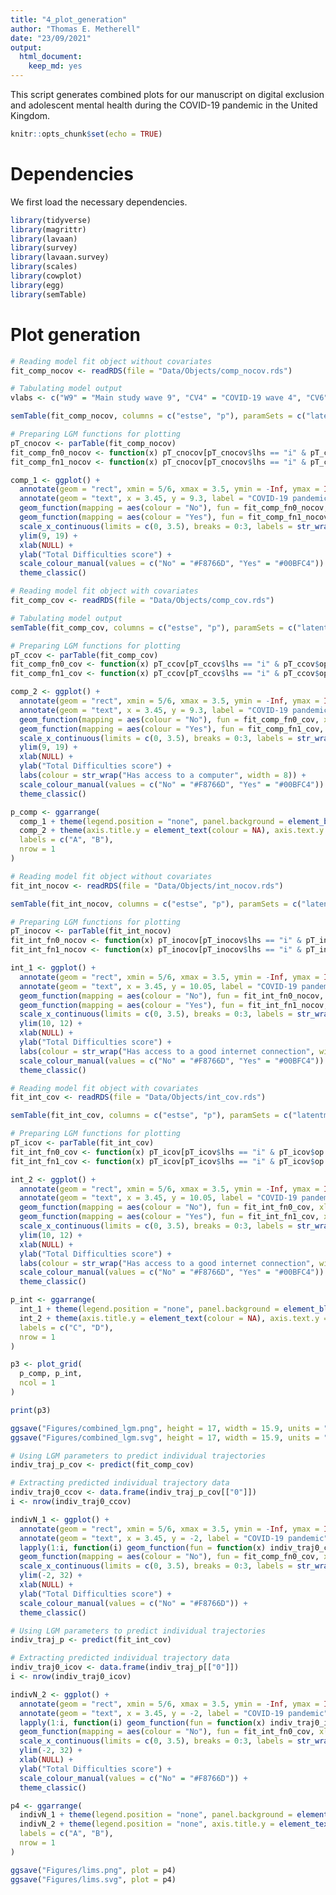 ---
title: "4_plot_generation"
author: "Thomas E. Metherell"
date: "23/09/2021"
output: 
  html_document: 
    keep_md: yes
---

This script generates combined plots for our manuscript on digital exclusion and adolescent mental health during the COVID-19 pandemic in the United Kingdom.

```{r setup, include=FALSE}
knitr::opts_chunk$set(echo = TRUE)
```

# Dependencies
We first load the necessary dependencies.

```{r dependencies}
library(tidyverse)
library(magrittr)
library(lavaan)
library(survey)
library(lavaan.survey)
library(scales)
library(cowplot)
library(egg)
library(semTable)
```

# Plot generation

```{r comp_access, echo = FALSE, results = "asis"}
# Reading model fit object without covariates
fit_comp_nocov <- readRDS(file = "Data/Objects/comp_nocov.rds")

# Tabulating model output
vlabs <- c("W9" = "Main study wave 9", "CV4" = "COVID-19 wave 4", "CV6" = "COVID-19 wave 6", "CV8" = "COVID-19 wave 8", "i" = "Intercept", "s" = "Linear coefficient", "q" = "Quadratic coefficient", "sex_merged" = "Sex", "birthy" = "Birth year", "ethn_caucasian" = "Dichotomised ethnicity", "mean_income" = "Mean monthly household income")

semTable(fit_comp_nocov, columns = c("estse", "p"), paramSets = c("latentmeans", "latentvariances", "latentcovariances", "residualvariances"), fits = c("chisq", "cfi", "rmsea"), varLabels = vlabs, file = "Data/Objects/comp_nocov_table.csv", type = "csv", print.results = FALSE)

# Preparing LGM functions for plotting
pT_cnocov <- parTable(fit_comp_nocov)
fit_comp_fn0_nocov <- function(x) pT_cnocov[pT_cnocov$lhs == "i" & pT_cnocov$op == "~1" & pT_cnocov$group == 2,]$est + pT_cnocov[pT_cnocov$lhs == "s" & pT_cnocov$op == "~1" & pT_cnocov$group == 2,]$est*x + pT_cnocov[pT_cnocov$lhs == "q" & pT_cnocov$op == "~1" & pT_cnocov$group == 2,]$est*x^2
fit_comp_fn1_nocov <- function(x) pT_cnocov[pT_cnocov$lhs == "i" & pT_cnocov$op == "~1" & pT_cnocov$group == 1,]$est + pT_cnocov[pT_cnocov$lhs == "s" & pT_cnocov$op == "~1" & pT_cnocov$group == 1,]$est*x + pT_cnocov[pT_cnocov$lhs == "q" & pT_cnocov$op == "~1" & pT_cnocov$group == 1,]$est*x^2

comp_1 <- ggplot() +
  annotate(geom = "rect", xmin = 5/6, xmax = 3.5, ymin = -Inf, ymax = Inf, fill = "grey", alpha = 0.3) +
  annotate(geom = "text", x = 3.45, y = 9.3, label = "COVID-19 pandemic", hjust = "right", vjust = "top") +
  geom_function(mapping = aes(colour = "No"), fun = fit_comp_fn0_nocov, xlim = c(0, 3), size = 1) +
  geom_function(mapping = aes(colour = "Yes"), fun = fit_comp_fn1_nocov, xlim = c(0, 3), size = 1) +
  scale_x_continuous(limits = c(0, 3.5), breaks = 0:3, labels = str_wrap(c("2017-19", "July 2020", "November 2020", "March 2021"), width = 8)) +
  ylim(9, 19) +
  xlab(NULL) +
  ylab("Total Difficulties score") +
  scale_colour_manual(values = c("No" = "#F8766D", "Yes" = "#00BFC4")) +
  theme_classic()

# Reading model fit object with covariates
fit_comp_cov <- readRDS(file = "Data/Objects/comp_cov.rds")

# Tabulating model output
semTable(fit_comp_cov, columns = c("estse", "p"), paramSets = c("latentmeans", "latentvariances", "latentcovariances", "residualvariances"), fits = c("chisq", "cfi", "rmsea"), varLabels = vlabs, file = "Data/Objects/comp_cov_table.csv", type = "csv", print.results = FALSE)

# Preparing LGM functions for plotting
pT_ccov <- parTable(fit_comp_cov)
fit_comp_fn0_cov <- function(x) pT_ccov[pT_ccov$lhs == "i" & pT_ccov$op == "~1" & pT_ccov$group == 2,]$est + pT_ccov[pT_ccov$lhs == "s" & pT_ccov$op == "~1" & pT_ccov$group == 2,]$est*x + pT_ccov[pT_ccov$lhs == "q" & pT_ccov$op == "~1" & pT_ccov$group == 2,]$est*x^2
fit_comp_fn1_cov <- function(x) pT_ccov[pT_ccov$lhs == "i" & pT_ccov$op == "~1" & pT_ccov$group == 1,]$est + pT_ccov[pT_ccov$lhs == "s" & pT_ccov$op == "~1" & pT_ccov$group == 1,]$est*x + pT_ccov[pT_ccov$lhs == "q" & pT_ccov$op == "~1" & pT_ccov$group == 1,]$est*x^2

comp_2 <- ggplot() +
  annotate(geom = "rect", xmin = 5/6, xmax = 3.5, ymin = -Inf, ymax = Inf, fill = "grey", alpha = 0.3) +
  annotate(geom = "text", x = 3.45, y = 9.3, label = "COVID-19 pandemic", hjust = "right", vjust = "top") +
  geom_function(mapping = aes(colour = "No"), fun = fit_comp_fn0_cov, xlim = c(0, 3), size = 1) +
  geom_function(mapping = aes(colour = "Yes"), fun = fit_comp_fn1_cov, xlim = c(0, 3), size = 1) +
  scale_x_continuous(limits = c(0, 3.5), breaks = 0:3, labels = str_wrap(c("2017-19", "July 2020", "November 2020", "March 2021"), width = 8)) +
  ylim(9, 19) +
  xlab(NULL) +
  ylab("Total Difficulties score") +
  labs(colour = str_wrap("Has access to a computer", width = 8)) +
  scale_colour_manual(values = c("No" = "#F8766D", "Yes" = "#00BFC4")) +
  theme_classic()

p_comp <- ggarrange(
  comp_1 + theme(legend.position = "none", panel.background = element_blank()),
  comp_2 + theme(axis.title.y = element_text(colour = NA), axis.text.y = element_blank(), panel.background = element_blank()),
  labels = c("A", "B"),
  nrow = 1
)
```

```{r int_access, echo = FALSE, results = "asis"}
# Reading model fit object without covariates
fit_int_nocov <- readRDS(file = "Data/Objects/int_nocov.rds")

semTable(fit_int_nocov, columns = c("estse", "p"), paramSets = c("latentmeans", "latentvariances", "latentcovariances", "residualvariances"), fits = c("chisq", "cfi", "rmsea"), varLabels = vlabs, file = "Data/Objects/int_nocov_table.csv", type = "csv", print.results = FALSE)

# Preparing LGM functions for plotting
pT_inocov <- parTable(fit_int_nocov)
fit_int_fn0_nocov <- function(x) pT_inocov[pT_inocov$lhs == "i" & pT_inocov$op == "~1" & pT_inocov$group == 2,]$est + pT_inocov[pT_inocov$lhs == "s" & pT_inocov$op == "~1" & pT_inocov$group == 2,]$est*x + pT_inocov[pT_inocov$lhs == "q" & pT_inocov$op == "~1" & pT_inocov$group == 2,]$est*x^2
fit_int_fn1_nocov <- function(x) pT_inocov[pT_inocov$lhs == "i" & pT_inocov$op == "~1" & pT_inocov$group == 1,]$est + pT_inocov[pT_inocov$lhs == "s" & pT_inocov$op == "~1" & pT_inocov$group == 1,]$est*x + pT_inocov[pT_inocov$lhs == "q" & pT_inocov$op == "~1" & pT_inocov$group == 1,]$est*x^2

int_1 <- ggplot() +
  annotate(geom = "rect", xmin = 5/6, xmax = 3.5, ymin = -Inf, ymax = Inf, fill = "grey", alpha = 0.3) +
  annotate(geom = "text", x = 3.45, y = 10.05, label = "COVID-19 pandemic", hjust = "right", vjust = "top") +
  geom_function(mapping = aes(colour = "No"), fun = fit_int_fn0_nocov, xlim = c(0, 3), size = 1) +
  geom_function(mapping = aes(colour = "Yes"), fun = fit_int_fn1_nocov, xlim = c(0, 3), size = 1) +
  scale_x_continuous(limits = c(0, 3.5), breaks = 0:3, labels = str_wrap(c("2017-19", "July 2020", "November 2020", "March 2021"), width = 8)) +
  ylim(10, 12) +
  xlab(NULL) +
  ylab("Total Difficulties score") +
  labs(colour = str_wrap("Has access to a good internet connection", width = 10), fill = NULL) +
  scale_colour_manual(values = c("No" = "#F8766D", "Yes" = "#00BFC4")) +
  theme_classic()

# Reading model fit object with covariates
fit_int_cov <- readRDS(file = "Data/Objects/int_cov.rds")

semTable(fit_int_cov, columns = c("estse", "p"), paramSets = c("latentmeans", "latentvariances", "latentcovariances", "residualvariances"), fits = c("chisq", "cfi", "rmsea"), varLabels = vlabs, file = "Data/Objects/int_cov_table.csv", type = "csv", print.results = FALSE)

# Preparing LGM functions for plotting
pT_icov <- parTable(fit_int_cov)
fit_int_fn0_cov <- function(x) pT_icov[pT_icov$lhs == "i" & pT_icov$op == "~1" & pT_icov$group == 2,]$est + pT_icov[pT_icov$lhs == "s" & pT_icov$op == "~1" & pT_icov$group == 2,]$est*x + pT_icov[pT_icov$lhs == "q" & pT_icov$op == "~1" & pT_icov$group == 2,]$est*x^2
fit_int_fn1_cov <- function(x) pT_icov[pT_icov$lhs == "i" & pT_icov$op == "~1" & pT_icov$group == 1,]$est + pT_icov[pT_icov$lhs == "s" & pT_icov$op == "~1" & pT_icov$group == 1,]$est*x + pT_icov[pT_icov$lhs == "q" & pT_icov$op == "~1" & pT_icov$group == 1,]$est*x^2

int_2 <- ggplot() +
  annotate(geom = "rect", xmin = 5/6, xmax = 3.5, ymin = -Inf, ymax = Inf, fill = "grey", alpha = 0.3) +
  annotate(geom = "text", x = 3.45, y = 10.05, label = "COVID-19 pandemic", hjust = "right", vjust = "top") +
  geom_function(mapping = aes(colour = "No"), fun = fit_int_fn0_cov, xlim = c(0, 3), size = 1) +
  geom_function(mapping = aes(colour = "Yes"), fun = fit_int_fn1_cov, xlim = c(0, 3), size = 1) +
  scale_x_continuous(limits = c(0, 3.5), breaks = 0:3, labels = str_wrap(c("2017-19", "July 2020", "November 2020", "March 2021"), width = 8)) +
  ylim(10, 12) +
  xlab(NULL) +
  ylab("Total Difficulties score") +
  labs(colour = str_wrap("Has access to a good internet connection", width = 10)) +
  scale_colour_manual(values = c("No" = "#F8766D", "Yes" = "#00BFC4")) +
  theme_classic()

p_int <- ggarrange(
  int_1 + theme(legend.position = "none", panel.background = element_blank()),
  int_2 + theme(axis.title.y = element_text(colour = NA), axis.text.y = element_blank(), panel.background = element_blank()),
  labels = c("C", "D"),
  nrow = 1
)

p3 <- plot_grid(
  p_comp, p_int,
  ncol = 1
)

print(p3)

ggsave("Figures/combined_lgm.png", height = 17, width = 15.9, units = "cm")
ggsave("Figures/combined_lgm.svg", height = 17, width = 15.9, units = "cm")
```

```{r indiv_no, echo = FALSE, results = "asis"}
# Using LGM parameters to predict individual trajectories
indiv_traj_p_cov <- predict(fit_comp_cov)

# Extracting predicted individual trajectory data
indiv_traj0_ccov <- data.frame(indiv_traj_p_cov[["0"]])
i <- nrow(indiv_traj0_ccov)

indivN_1 <- ggplot() +
  annotate(geom = "rect", xmin = 5/6, xmax = 3.5, ymin = -Inf, ymax = Inf, fill = "grey", alpha = 0.3) +
  annotate(geom = "text", x = 3.45, y = -2, label = "COVID-19 pandemic", hjust = "right", vjust = "top") +
  lapply(1:i, function(i) geom_function(fun = function(x) indiv_traj0_ccov$i[i] + indiv_traj0_ccov$s[i] * x + indiv_traj0_ccov$q[i] * x^2, mapping = aes(colour = "No"), xlim = c(0, 3), size = 0.5, alpha = 20/nrow(indiv_traj0_ccov))) +
  geom_function(mapping = aes(colour = "No"), fun = fit_comp_fn0_cov, xlim = c(0, 3), size = 2) +
  scale_x_continuous(limits = c(0, 3.5), breaks = 0:3, labels = str_wrap(c("2017-19", "July 2020", "November 2020", "March 2021"), width = 8)) +
  ylim(-2, 32) +
  xlab(NULL) +
  ylab("Total Difficulties score") +
  scale_colour_manual(values = c("No" = "#F8766D")) +
  theme_classic()

# Using LGM parameters to predict individual trajectories
indiv_traj_p <- predict(fit_int_cov)

# Extracting predicted individual trajectory data
indiv_traj0_icov <- data.frame(indiv_traj_p[["0"]])
i <- nrow(indiv_traj0_icov)

indivN_2 <- ggplot() +
  annotate(geom = "rect", xmin = 5/6, xmax = 3.5, ymin = -Inf, ymax = Inf, fill = "grey", alpha = 0.3) +
  annotate(geom = "text", x = 3.45, y = -2, label = "COVID-19 pandemic", hjust = "right", vjust = "top") +
  lapply(1:i, function(i) geom_function(fun = function(x) indiv_traj0_icov$i[i] + indiv_traj0_icov$s[i] * x + indiv_traj0_icov$q[i] * x^2, mapping = aes(colour = "No"), xlim = c(0, 3), size = 0.5, alpha = 20/nrow(indiv_traj0_icov))) +
  geom_function(mapping = aes(colour = "No"), fun = fit_int_fn0_cov, xlim = c(0, 3), size = 2) +
  scale_x_continuous(limits = c(0, 3.5), breaks = 0:3, labels = str_wrap(c("2017-19", "July 2020", "November 2020", "March 2021"), width = 8)) +
  ylim(-2, 32) +
  xlab(NULL) +
  ylab("Total Difficulties score") +
  scale_colour_manual(values = c("No" = "#F8766D")) +
  theme_classic()

p4 <- ggarrange(
  indivN_1 + theme(legend.position = "none", panel.background = element_blank()),
  indivN_2 + theme(legend.position = "none", axis.title.y = element_text(colour = NA), axis.text.y = element_blank(), panel.background = element_blank()),
  labels = c("A", "B"),
  nrow = 1
)

ggsave("Figures/lims.png", plot = p4)
ggsave("Figures/lims.svg", plot = p4)
```